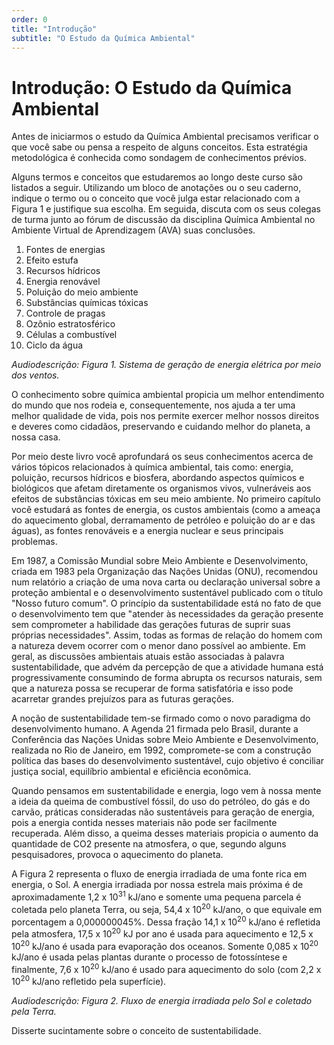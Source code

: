 ```yaml
---
order: 0
title: "Introdução"
subtitle: "O Estudo da Química Ambiental"
---
```


# Introdução: O Estudo da Química Ambiental

Antes de iniciarmos o estudo da Química Ambiental precisamos verificar o que você sabe ou pensa a respeito de alguns conceitos. Esta estratégia metodológica é conhecida como sondagem de conhecimentos prévios.

Alguns termos e conceitos que estudaremos ao longo deste curso são listados a seguir. Utilizando um bloco de anotações ou o seu caderno, indique o termo ou o conceito que você julga estar relacionado com a Figura 1 e justifique sua escolha. Em seguida, discuta com os seus colegas de turma junto ao fórum de discussão da disciplina Química Ambiental no Ambiente Virtual de Aprendizagem (AVA) suas conclusões.

1.  Fontes de energias
2.  Efeito estufa
3.  Recursos hídricos
4.  Energia renovável
5.  Poluição do meio ambiente
6.  Substâncias químicas tóxicas
7.  Controle de pragas
8.  Ozônio estratosférico
9.  Células a combustível
10. Ciclo da água

_Audiodescrição: Figura 1. Sistema de geração de energia elétrica por meio dos ventos._

O conhecimento sobre química ambiental propicia um melhor entendimento do mundo que nos rodeia e, consequentemente, nos ajuda a ter uma melhor qualidade de vida, pois nos permite exercer melhor nossos direitos e deveres como cidadãos, preservando e cuidando melhor do planeta, a nossa casa.

Por meio deste livro você aprofundará os seus conhecimentos acerca de vários tópicos relacionados à química ambiental, tais como: energia, poluição, recursos hídricos e biosfera, abordando aspectos químicos e biológicos que afetam diretamente os organismos vivos, vulneráveis aos efeitos de substâncias tóxicas em seu meio ambiente. No primeiro capítulo você estudará as fontes de energia, os custos ambientais (como a ameaça do aquecimento global, derramamento de petróleo e poluição do ar e das águas), as fontes renováveis e a energia nuclear e seus principais problemas.

Em 1987, a Comissão Mundial sobre Meio Ambiente e Desenvolvimento, criada em 1983 pela Organização das Nações Unidas (ONU), recomendou num relatório a criação de uma nova carta ou declaração universal sobre a proteção ambiental e o desenvolvimento sustentável publicado com o título "Nosso futuro comum". O princípio da sustentabilidade está no fato de que o desenvolvimento tem que "atender às necessidades da geração presente sem comprometer a habilidade das gerações futuras de suprir suas próprias necessidades". Assim, todas as formas de relação do homem com a natureza devem ocorrer com o menor dano possível ao ambiente. Em geral, as discussões ambientais atuais estão associadas à palavra sustentabilidade, que advém da percepção de que a atividade humana está progressivamente consumindo de forma abrupta os recursos naturais, sem que a natureza possa se recuperar de forma satisfatória e isso pode acarretar grandes prejuízos para as futuras gerações.

A noção de sustentabilidade tem-se firmado como o novo paradigma do desenvolvimento humano. A Agenda 21 firmada pelo Brasil, durante a Conferência das Nações Unidas sobre Meio Ambiente e Desenvolvimento, realizada no Rio de Janeiro, em 1992, compromete-se com a construção política das bases do desenvolvimento sustentável, cujo objetivo é conciliar justiça social, equilíbrio ambiental e eficiência econômica.

Quando pensamos em sustentabilidade e energia, logo vem à nossa mente a ideia da queima de combustível fóssil, do uso do petróleo, do gás e do carvão, práticas consideradas não sustentáveis para geração de energia, pois a energia contida nesses materiais não pode ser facilmente recuperada. Além disso, a queima desses materiais propicia o aumento da quantidade de CO2 presente na atmosfera, o que, segundo alguns pesquisadores, provoca o aquecimento do planeta.

A Figura 2 representa o fluxo de energia irradiada de uma fonte rica em energia, o Sol. A energia irradiada por nossa estrela mais próxima é de aproximadamente 1,2 x 10<sup>31</sup> kJ/ano e somente uma pequena parcela é coletada pelo planeta Terra, ou seja, 54,4 x 10<sup>20</sup> kJ/ano, o que equivale em porcentagem a 0,000000045%. Dessa fração 14,1 x 10<sup>20</sup> kJ/ano é refletida pela atmosfera, 17,5 x 10<sup>20</sup> kJ por ano é usada para aquecimento e 12,5 x 10<sup>20</sup> kJ/ano é usada para evaporação dos oceanos. Somente 0,085 x 10<sup>20</sup> kJ/ano é usada pelas plantas durante o processo de fotossíntese e finalmente, 7,6 x 10<sup>20</sup> kJ/ano é usado para aquecimento do solo (com 2,2 x 10<sup>20</sup> kJ/ano refletido pela superfície).

_Audiodescrição: Figura 2. Fluxo de energia irradiada pelo Sol e coletado pela Terra._

<Activity title="Desenvolvendo e aplicando o conhecimento">
Disserte sucintamente sobre o conceito de sustentabilidade.
</Activity>

